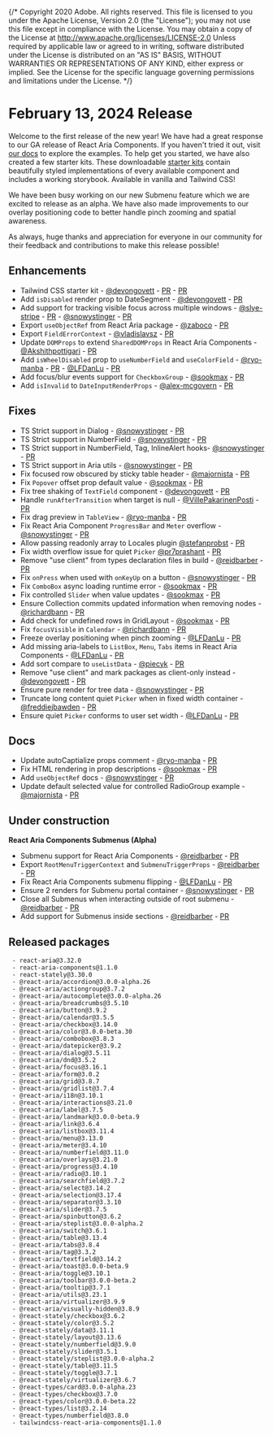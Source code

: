 {/* Copyright 2020 Adobe. All rights reserved.
This file is licensed to you under the Apache License, Version 2.0 (the "License");
you may not use this file except in compliance with the License. You may obtain a copy
of the License at http://www.apache.org/licenses/LICENSE-2.0
Unless required by applicable law or agreed to in writing, software distributed under
the License is distributed on an "AS IS" BASIS, WITHOUT WARRANTIES OR REPRESENTATIONS
OF ANY KIND, either express or implied. See the License for the specific language
governing permissions and limitations under the License. */}




# February 13, 2024 Release

Welcome to the first release of the new year! We have had a great response to our GA release of React Aria Components. If you haven't tried it out, visit [our docs](https://react-spectrum.adobe.com/react-aria/index.html) to explore the examples. To help get you started, we have also created a few starter kits. These downloadable [starter kits](../getting-started.html#starter-kits) contain beautifully styled implementations of every available component and includes a working storybook. Available in vanilla and Tailwind CSS!

We have been busy working on our new Submenu feature which we are excited to release as an alpha. We have also made improvements to our overlay positioning code to better handle pinch zooming and spatial awareness.

As always, huge thanks and appreciation for everyone in our community for their feedback and contributions to make this release possible!

## Enhancements
* Tailwind CSS starter kit - [@devongovett](https://github.com/devongovett) - [PR](https://github.com/adobe/react-spectrum/pull/5666) - [PR](https://github.com/adobe/react-spectrum/pull/5710)
* Add `isDisabled` render prop to DateSegment - [@devongovett](https://github.com/devongovett) - [PR](https://github.com/adobe/react-spectrum/pull/5674)
* Add support for tracking visible focus across multiple windows - [@slye-stripe](https://github.com/slye-stripe) - [PR](https://github.com/adobe/react-spectrum/pull/5588) - [@snowystinger](https://github.com/snowystinger) - [PR](https://github.com/adobe/react-spectrum/pull/5754)
* Export `useObjectRef` from React Aria package - [@zaboco](https://github.com/zaboco) - [PR](https://github.com/adobe/react-spectrum/pull/5685)
* Export `FieldErrorContext` - [@vladislavsz](https://github.com/vladislavsz) - [PR](https://github.com/adobe/react-spectrum/pull/5743)
* Update `DOMProps` to extend `SharedDOMProps` in React Aria Components - [@Akshithpottigari](https://github.com/Akshithpottigari) - [PR](https://github.com/adobe/react-spectrum/pull/5783)
* Add `isWheelDisabled` prop to `useNumberField` and `useColorField` - [@ryo-manba](https://github.com/ryo-manba) - [PR](https://github.com/adobe/react-spectrum/pull/5775) - [@LFDanLu](https://github.com/LFDanLu) - [PR](https://github.com/adobe/react-spectrum/pull/5804)
* Add focus/blur events support for `CheckboxGroup` - [@sookmax](https://github.com/sookmax) - [PR](https://github.com/adobe/react-spectrum/pull/5801)
* Add `isInvalid` to `DateInputRenderProps` - [@alex-mcgovern](https://github.com/alex-mcgovern) - [PR](https://github.com/adobe/react-spectrum/pull/5670)

## Fixes
* TS Strict support in Dialog - [@snowystinger](https://github.com/snowystinger) - [PR](https://github.com/adobe/react-spectrum/pull/5545)
* TS Strict support in NumberField - [@snowystinger](https://github.com/snowystinger) - [PR](https://github.com/adobe/react-spectrum/pull/5552)
* TS Strict support in  NumberField, Tag, InlineAlert hooks- [@snowystinger](https://github.com/snowystinger) - [PR](https://github.com/adobe/react-spectrum/pull/5560)
* TS Strict support in Aria utils - [@snowystinger](https://github.com/snowystinger) - [PR](https://github.com/adobe/react-spectrum/pull/5590)
* Fix focused row obscured by sticky table header - [@majornista](https://github.com/majornista) - [PR](https://github.com/adobe/react-spectrum/pull/5622)
* Fix `Popover` offset prop default value - [@sookmax](https://github.com/sookmax) - [PR](https://github.com/adobe/react-spectrum/pull/5677)
* Fix tree shaking of `TextField` component - [@devongovett](https://github.com/devongovett) - [PR](https://github.com/adobe/react-spectrum/pull/5646)
* Handle `runAfterTransition` when target is null - [@VillePakarinenPosti](https://github.com/VillePakarinenPosti) - [PR](https://github.com/adobe/react-spectrum/pull/5569)
* Fix drag preview in `TableView` - [@ryo-manba](https://github.com/ryo-manba) - [PR](https://github.com/adobe/react-spectrum/pull/5687)
* Fix React Aria Component `ProgressBar` and `Meter` overflow - [@snowystinger](https://github.com/snowystinger) - [PR](https://github.com/adobe/react-spectrum/pull/5706)
* Allow passing readonly array to Locales plugin [@stefanprobst](https://github.com/stefanprobst) - [PR](https://github.com/adobe/react-spectrum/pull/5646)
* Fix width overflow issue for quiet `Picker` [@pr7prashant](https://github.com/pr7prashant) - [PR](https://github.com/adobe/react-spectrum/pull/5592)
* Remove "use client" from types declaration files in build - [@reidbarber](https://github.com/reidbarber) - [PR](https://github.com/adobe/react-spectrum/pull/5649)
* Fix `onPress` when used with `onKeyUp` on a button - [@snowystinger](https://github.com/snowystinger) - [PR](https://github.com/adobe/react-spectrum/pull/5554)
* Fix `ComboBox` async loading runtime error - [@sookmax](https://github.com/sookmax) - [PR](https://github.com/adobe/react-spectrum/pull/5689)
* Fix controlled `Slider` when value updates - [@sookmax](https://github.com/sookmax) - [PR](https://github.com/adobe/react-spectrum/pull/5655)
* Ensure Collection commits updated information when removing nodes - [@richardbann](https://github.com/richardbann) - [PR](https://github.com/adobe/react-spectrum/pull/5735)
* Add check for undefined rows in GridLayout - [@sookmax](https://github.com/sookmax) - [PR](https://github.com/adobe/react-spectrum/pull/5737)
* Fix `focusVisible` in `Calendar` - [@richardbann](https://github.com/richardbann) - [PR](https://github.com/adobe/react-spectrum/pull/5785)
* Freeze overlay positioning when pinch zooming - [@LFDanLu](https://github.com/LFDanLu) - [PR](https://github.com/adobe/react-spectrum/pull/5612)
* Add missing aria-labels to `ListBox`, `Menu`, `Tabs` items in React Aria Components - [@LFDanLu](https://github.com/LFDanLu) - [PR](https://github.com/adobe/react-spectrum/pull/5796)
* Add sort compare to `useListData` - [@piecyk](https://github.com/piecyk) - [PR](https://github.com/adobe/react-spectrum/pull/5773)
* Remove "use client" and mark packages as client-only instead - [@devongovett](https://github.com/devongovett) - [PR](https://github.com/adobe/react-spectrum/pull/5826)
* Ensure pure render for tree data - [@snowystinger](https://github.com/snowystinger) - [PR](https://github.com/adobe/react-spectrum/pull/5835)
* Truncate long content quiet `Picker` when in fixed width container - [@freddiejbawden](https://github.com/freddiejbawden) - [PR](https://github.com/adobe/react-spectrum/pull/5813)
* Ensure quiet `Picker` conforms to user set width - [@LFDanLu](https://github.com/LFDanLu) - [PR](https://github.com/adobe/react-spectrum/pull/5857)

## Docs
* Update autoCaptialize props comment - [@ryo-manba](https://github.com/ryo-manba) - [PR](https://github.com/adobe/react-spectrum/pull/5629)
* Fix HTML rendering in prop descriptions - [@sookmax](https://github.com/sookmax) - [PR](https://github.com/adobe/react-spectrum/pull/5614)
* Add `useObjectRef` docs - [@snowystinger](https://github.com/snowystinger) - [PR](https://github.com/adobe/react-spectrum/pull/5688)
* Update default selected value for controlled RadioGroup example - [@majornista](https://github.com/majornista) - [PR](https://github.com/adobe/react-spectrum/pull/5755)

## Under construction

**React Aria Components Submenus (Alpha)**
* Submenu support for React Aria Components - [@reidbarber](https://github.com/reidbarber) - [PR](https://github.com/adobe/react-spectrum/pull/5648)
* Export `RootMenuTriggerContext` and `SubmenuTriggerProps` - [@reidbarber](https://github.com/reidbarber) - [PR](https://github.com/adobe/react-spectrum/pull/5825)
* Fix React Aria Components submenu flipping - [@LFDanLu](https://github.com/LFDanLu) - [PR](https://github.com/adobe/react-spectrum/pull/5808)
* Ensure 2 renders for Submenu portal container - [@snowystinger](https://github.com/snowystinger) - [PR](https://github.com/adobe/react-spectrum/pull/5828)
* Close all Submenus when interacting outside of root submenu - [@reidbarber](https://github.com/reidbarber) - [PR](https://github.com/adobe/react-spectrum/pull/5827)
* Add support for Submenus inside sections - [@reidbarber](https://github.com/reidbarber) - [PR](https://github.com/adobe/react-spectrum/pull/5863)

## Released packages
```
 - react-aria@3.32.0
 - react-aria-components@1.1.0
 - react-stately@3.30.0
 - @react-aria/accordion@3.0.0-alpha.26
 - @react-aria/actiongroup@3.7.2
 - @react-aria/autocomplete@3.0.0-alpha.26
 - @react-aria/breadcrumbs@3.5.10
 - @react-aria/button@3.9.2
 - @react-aria/calendar@3.5.5
 - @react-aria/checkbox@3.14.0
 - @react-aria/color@3.0.0-beta.30
 - @react-aria/combobox@3.8.3
 - @react-aria/datepicker@3.9.2
 - @react-aria/dialog@3.5.11
 - @react-aria/dnd@3.5.2
 - @react-aria/focus@3.16.1
 - @react-aria/form@3.0.2
 - @react-aria/grid@3.8.7
 - @react-aria/gridlist@3.7.4
 - @react-aria/i18n@3.10.1
 - @react-aria/interactions@3.21.0
 - @react-aria/label@3.7.5
 - @react-aria/landmark@3.0.0-beta.9
 - @react-aria/link@3.6.4
 - @react-aria/listbox@3.11.4
 - @react-aria/menu@3.13.0
 - @react-aria/meter@3.4.10
 - @react-aria/numberfield@3.11.0
 - @react-aria/overlays@3.21.0
 - @react-aria/progress@3.4.10
 - @react-aria/radio@3.10.1
 - @react-aria/searchfield@3.7.2
 - @react-aria/select@3.14.2
 - @react-aria/selection@3.17.4
 - @react-aria/separator@3.3.10
 - @react-aria/slider@3.7.5
 - @react-aria/spinbutton@3.6.2
 - @react-aria/steplist@3.0.0-alpha.2
 - @react-aria/switch@3.6.1
 - @react-aria/table@3.13.4
 - @react-aria/tabs@3.8.4
 - @react-aria/tag@3.3.2
 - @react-aria/textfield@3.14.2
 - @react-aria/toast@3.0.0-beta.9
 - @react-aria/toggle@3.10.1
 - @react-aria/toolbar@3.0.0-beta.2
 - @react-aria/tooltip@3.7.1
 - @react-aria/utils@3.23.1
 - @react-aria/virtualizer@3.9.9
 - @react-aria/visually-hidden@3.8.9
 - @react-stately/checkbox@3.6.2
 - @react-stately/color@3.5.2
 - @react-stately/data@3.11.1
 - @react-stately/layout@3.13.6
 - @react-stately/numberfield@3.9.0
 - @react-stately/slider@3.5.1
 - @react-stately/steplist@3.0.0-alpha.2
 - @react-stately/table@3.11.5
 - @react-stately/toggle@3.7.1
 - @react-stately/virtualizer@3.6.7
 - @react-types/card@3.0.0-alpha.23
 - @react-types/checkbox@3.7.0
 - @react-types/color@3.0.0-beta.22
 - @react-types/list@3.2.14
 - @react-types/numberfield@3.8.0
 - tailwindcss-react-aria-components@1.1.0
```

